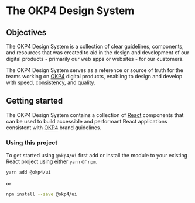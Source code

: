 
<Meta title="Welcome" />

# The OKP4 Design System

## Objectives

The OKP4 Design System is a collection of clear guidelines, components, and resources that was created to aid in the design and development of our
digital products - primarily our web apps or websites - for our customers.

The OKP4 Design System serves as a reference or source of truth for the teams working on [OKP4](https://okp4.network) digital products, enabling to design and develop with speed,
consistency, and quality.

## Getting started

The OKP4 Design System contains a collection of [React](https://reactjs.org) components that can be used to build accessible and performant React applications
consistent with [OKP4](https://okp4.network) brand guidelines.

### Using this project

To get started using `@okp4/ui` first add or install the module to your existing React project using either `yarn` or `npm`.

```sh
yarn add @okp4/ui
```

or

```sh
npm install --save @okp4/ui
```
